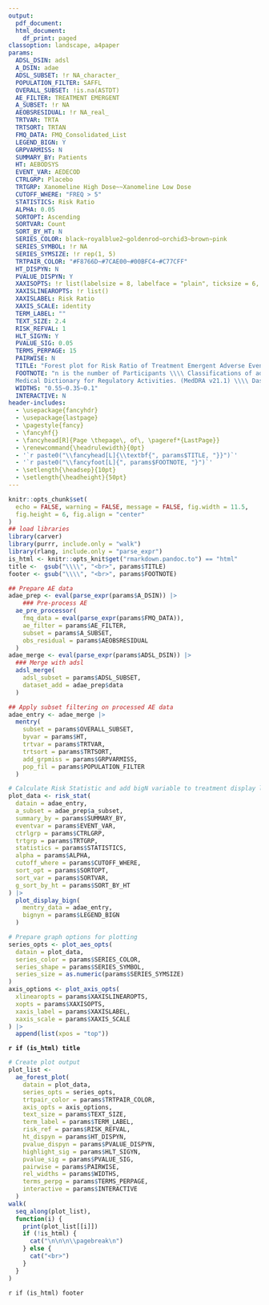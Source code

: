```yaml
---
output:
  pdf_document:
  html_document:
    df_print: paged
classoption: landscape, a4paper
params:
  ADSL_DSIN: adsl
  A_DSIN: adae
  ADSL_SUBSET: !r NA_character_
  POPULATION_FILTER: SAFFL
  OVERALL_SUBSET: !is.na(ASTDT)
  AE_FILTER: TREATMENT EMERGENT
  A_SUBSET: !r NA
  AEOBSRESIDUAL: !r NA_real_
  TRTVAR: TRTA
  TRTSORT: TRTAN
  FMQ_DATA: FMQ_Consolidated_List
  LEGEND_BIGN: Y
  GRPVARMISS: N
  SUMMARY_BY: Patients
  HT: AEBODSYS
  EVENT_VAR: AEDECOD
  CTRLGRP: Placebo
  TRTGRP: Xanomeline High Dose~~Xanomeline Low Dose
  CUTOFF_WHERE: "FREQ > 5"
  STATISTICS: Risk Ratio
  ALPHA: 0.05
  SORTOPT: Ascending
  SORTVAR: Count
  SORT_BY_HT: N
  SERIES_COLOR: black~royalblue2~goldenrod~orchid3~brown~pink
  SERIES_SYMBOL: !r NA
  SERIES_SYMSIZE: !r rep(1, 5)
  TRTPAIR_COLOR: "#F8766D~#7CAE00~#00BFC4~#C77CFF"
  HT_DISPYN: N
  PVALUE_DISPYN: Y
  XAXISOPTS: !r list(labelsize = 8, labelface = "plain", ticksize = 6, tickface = "plain")
  XAXISLINEAROPTS: !r list()
  XAXISLABEL: Risk Ratio
  XAXIS_SCALE: identity
  TERM_LABEL: ""
  TEXT_SIZE: 2.4
  RISK_REFVAL: 1
  HLT_SIGYN: Y
  PVALUE_SIG: 0.05
  TERMS_PERPAGE: 15
  PAIRWISE: N
  TITLE: "Forest plot for Risk Ratio of Treatment Emergent Adverse Events"
  FOOTNOTE: "n is the number of Participants \\\\ Classifications of adverse events are based on the
  Medical Dictionary for Regulatory Activities. (MedDRA v21.1) \\\\ Dashed Vertical line represents risk value reference line \\\\ The number of participants reporting at least 1 occurrence of the event specified."
  WIDTHS: "0.55~0.35~0.1"
  INTERACTIVE: N
header-includes:
  - \usepackage{fancyhdr}
  - \usepackage{lastpage}
  - \pagestyle{fancy}
  - \fancyhf{}
  - \fancyhead[R]{Page \thepage\, of\, \pageref*{LastPage}}
  - \renewcommand{\headrulewidth}{0pt}
  - '`r paste0("\\fancyhead[L]{\\textbf{", params$TITLE, "}}")`'
  - '`r paste0("\\fancyfoot[L]{", params$FOOTNOTE, "}")`'
  - \setlength{\headsep}{10pt}
  - \setlength{\headheight}{50pt}
---
```


```r
knitr::opts_chunk$set(
  echo = FALSE, warning = FALSE, message = FALSE, fig.width = 11.5,
  fig.height = 6, fig.align = "center"
)
## load libraries
library(carver)
library(purrr, include.only = "walk")
library(rlang, include.only = "parse_expr")
is_html <- knitr::opts_knit$get("rmarkdown.pandoc.to") == "html"
title <-  gsub("\\\\", "<br>", params$TITLE)
footer <- gsub("\\\\", "<br>", params$FOOTNOTE)
```

```r
## Prepare AE data
adae_prep <- eval(parse_expr(params$A_DSIN)) |>
    ### Pre-process AE
  ae_pre_processor(
    fmq_data = eval(parse_expr(params$FMQ_DATA)),
    ae_filter = params$AE_FILTER,
    subset = params$A_SUBSET,
    obs_residual = params$AEOBSRESIDUAL
  )
adae_merge <- eval(parse_expr(params$ADSL_DSIN)) |>
  ### Merge with adsl
  adsl_merge(
    adsl_subset = params$ADSL_SUBSET,
    dataset_add = adae_prep$data
  )

## Apply subset filtering on processed AE data
adae_entry <- adae_merge |>
  mentry(
    subset = params$OVERALL_SUBSET,
    byvar = params$HT,
    trtvar = params$TRTVAR,
    trtsort = params$TRTSORT,
    add_grpmiss = params$GRPVARMISS,
    pop_fil = params$POPULATION_FILTER
  )
```

```r
# Calculate Risk Statistic and add bigN variable to treatment display legend:
plot_data <- risk_stat(
  datain = adae_entry,
  a_subset = adae_prep$a_subset,
  summary_by = params$SUMMARY_BY,
  eventvar = params$EVENT_VAR,
  ctrlgrp = params$CTRLGRP,
  trtgrp = params$TRTGRP,
  statistics = params$STATISTICS,
  alpha = params$ALPHA,
  cutoff_where = params$CUTOFF_WHERE,
  sort_opt = params$SORTOPT,
  sort_var = params$SORTVAR,
  g_sort_by_ht = params$SORT_BY_HT
) |>
  plot_display_bign(
    mentry_data = adae_entry,
    bignyn = params$LEGEND_BIGN
  )
```

```r
# Prepare graph options for plotting
series_opts <- plot_aes_opts(
  datain = plot_data,
  series_color = params$SERIES_COLOR,
  series_shape = params$SERIES_SYMBOL,
  series_size = as.numeric(params$SERIES_SYMSIZE)
)
axis_options <- plot_axis_opts(
  xlinearopts = params$XAXISLINEAROPTS,
  xopts = params$XAXISOPTS,
  xaxis_label = params$XAXISLABEL,
  xaxis_scale = params$XAXIS_SCALE
) |>
  append(list(xpos = "top"))

```

<b>`r if (is_html) title`</b>

```r
# Create plot output
plot_list <-
  ae_forest_plot(
    datain = plot_data,
    series_opts = series_opts,
    trtpair_color = params$TRTPAIR_COLOR,
    axis_opts = axis_options,
    text_size = params$TEXT_SIZE,
    term_label = params$TERM_LABEL,
    risk_ref = params$RISK_REFVAL,
    ht_dispyn = params$HT_DISPYN,
    pvalue_dispyn = params$PVALUE_DISPYN,
    highlight_sig = params$HLT_SIGYN,
    pvalue_sig = params$PVALUE_SIG,
    pairwise = params$PAIRWISE,
    rel_widths = params$WIDTHS,
    terms_perpg = params$TERMS_PERPAGE,
    interactive = params$INTERACTIVE
  )
walk(
  seq_along(plot_list),
  function(i) {
    print(plot_list[[i]])
    if (!is_html) {
      cat("\n\n\n\\pagebreak\n")
    } else {
      cat("<br>")
    }
  }
)
```

`r if (is_html) footer`
